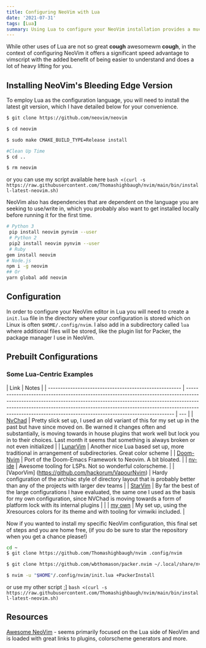 ```yaml
---
title: Configuring NeoVim with Lua
date: '2021-07-31'
tags: [Lua]
summary: Using Lua to configure your NeoVim installation provides a much better solution for those with highly modified NeoVim environments as it offers a signficant increase in speed, less boot up time and most importantly makes the configuration more readable.
---
```


While other uses of Lua are not so great **cough** awesomewm **cough**, in the context of configuring NeoVim it offers a significant speed advantage to vimscript with the added benefit of being easier to understand and does a lot of heavy lifting for you.

## Installing NeoVim's Bleeding Edge Version

To employ Lua as the configuration language, you will need to install the latest git version, which I have detailed below for your convenience.

```bash
$ git clone https://github.com/neovim/neovim

$ cd neovim

$ sudo make CMAKE_BUILD_TYPE=Release install

#Clean Up Time
$ cd ..

$ rm neovim

```

or you can use my script available here `bash <(curl -s https://raw.githubusercontent.com/Thomashighbaugh/nvim/main/bin/install-latest-neovim.sh)`

NeoVim also has dependencies that are dependent on the language you are seeking to use/write in, which you probably also want to get installed locally before running it for the first time.

```bash
# Python 3
 pip install neovim pynvim --user
 # Python 2
 pip2 install neovim pynvim --user
 # Ruby
gem install neovim
# Node.js
npm i -g neovim
## Or
yarn global add neovim
```

## Configuration

In order to configure your NeoVim editor in Lua you will need to create a `init.lua` file in the directory where your configuration is stored which on Linux is often `$HOME/.config/nvim`. I also add in a subdirectory called `lua` where additional files will be stored, like the plugin list for Packer, the package manager I use in NeoVim.

## Prebuilt Configurations

### Some Lua-Centric Examples

| Link                                                   | Notes                                                                                                                                                                                                                                                                                                               |
| ------------------------------------------------------ | ------------------------------------------------------------------------------------------------------------------------------------------------------------------------------------------------------------------------------------------------------------------------------------------------------------------- | --- |
| [NvChad](https://github.com/siduck76/NvChad)           | Pretty slick set up, I used an old variant of this for my set up in the past but have since moved on. Be warned it changes often and substantially, is moving towards in house plugins that work well but lock you in to their choices. Last month it seems that something is always broken or not even initialized |
| [LunarVim](https://github.com/LunarVim/LunarVim)       | Another nice Lua based set up, more traditional in arrangement of subdirectories. Great color scheme                                                                                                                                                                                                                |
| [Doom-Nvim](https://github.com/NTBBloodbath/doom-nvim) | Port of the Doom-Emacs Framework to Neovim. A bit bloated.                                                                                                                                                                                                                                                          |
| [nv-ide](https://github.com/crivotz/nv-ide)            | Awesome tooling for LSPs. Not so wonderful colorscheme.                                                                                                                                                                                                                                                             |
| [VaporVim] (https://github.com/hackorum/VapourNvim)    | Hardy configuration of the archiac style of directory layout that is probably better than any of the projects with larger dev teams                                                                                                                                                                                 |
| [StarVim](https://github.com/ashincoder/StarVim)       | By far the best of the large configurations I have evaluated, the same one I used as the basis for my own configuration, since NVChad is moving towards a form of platform lock with its internal plugins                                                                                                           |     |
| [my own](https://github.com/Thomashighbaugh/nvim)      | My set up, using the Xresources colors for its theme and with tooling for vimwiki included.                                                                                                                                                                                                                         |

Now if you wanted to install my specific NeoVim configuration, this final set of steps and you are home free, (if you do be sure to star the repository when you get a chance please!)

```bash
cd ~
$ git clone https://github.com/Thomashighbaugh/nvim .config/nvim

$ git clone https://github.com/wbthomason/packer.nvim ~/.local/share/nvim/site/pack/packer/start/packer.nvim

$ nvim -u "$HOME"/.config/nvim/init.lua +PackerInstall

```

or use my other script ;] `bash <(curl -s https://raw.githubusercontent.com/Thomashighbaugh/nvim/main/bin/install-latest-neovim.sh)`

## Resources

[Awesome NeoVim](https://github.com/rockerBOO/awesome-neovim#preconfigured-configuration) - seems primarily focused on the Lua side of NeoVim and is loaded with great links to plugins, colorscheme generators and more.
